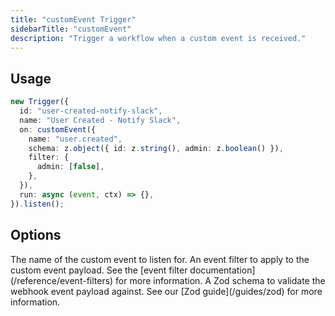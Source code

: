 ```yaml
---
title: "customEvent Trigger"
sidebarTitle: "customEvent"
description: "Trigger a workflow when a custom event is received."
---
```


## Usage

```ts
new Trigger({
  id: "user-created-notify-slack",
  name: "User Created - Notify Slack",
  on: customEvent({
    name: "user.created",
    schema: z.object({ id: z.string(), admin: z.boolean() }),
    filter: {
      admin: [false],
    },
  }),
  run: async (event, ctx) => {},
}).listen();
```

## Options

<ParamField path="name" type="string" required={true}>
  The name of the custom event to listen for.
</ParamField>

<ParamField path="filter" type="object" required={false}>
  An event filter to apply to the custom event payload. See the [event filter
  documentation](/reference/event-filters) for more information.
</ParamField>

<ParamField path="schema" type="Zod Schema" required={true}>
  A Zod schema to validate the webhook event payload against. See our [Zod
  guide](/guides/zod) for more information.
</ParamField>
